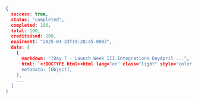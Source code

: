 ```json Node
{
  success: true,
  status: "completed",
  completed: 100,
  total: 100,
  creditsUsed: 100,
  expiresAt: "2025-04-23T19:28:45.000Z",
  data: [
    {
      markdown: "[Day 7 - Launch Week III.Integrations DayApril ...",
      html: `<!DOCTYPE html><html lang="en" class="light" style="color...`,
      metadata: [Object],
    },
    ...
  ]
}
```
